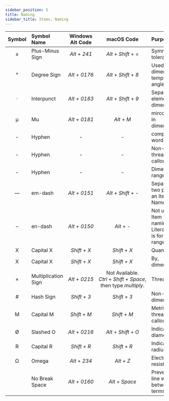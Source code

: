 ```yaml
---
sidebar_position: 5
title: Naming
sidebar_title: Items, Naming
---
```


| Symbol | Symbol Name         | Windows Alt Code |                              macOS Code                               | Purpose                                                  | Correct Example               |
| :----: | :------------------ | :--------------: | :-------------------------------------------------------------------: | :------------------------------------------------------- | :---------------------------- |
|   ±    | Plus-Minus Sign     |  *Alt* + *241*   |                         *Alt* + *Shift* + *=*                         | Symmetric tolerance                                      | 3.4±0.2                       |
|   °    | Degree Sign         |  *Alt* + *0176*  |                         *Alt* + *Shift* + *8*                         | Used in dimensions, temperature, angle                   | 90°                           |
|   ·    | Interpunct          |  *Alt* + *0183*  |                         *Alt* + *Shift* + *9*                         | Separate elements of dimensions                          | N·m                           |
|   µ    | Mu                  |  *Alt* + *0181*  |                              *Alt* + *M*                              | mirco, used in dimensions                                | µm                            |
|   -    | Hyphen              |       _-_        |                                  _-_                                  | compound words                                           | long-term                     |
|   -    | Hyphen              |       _-_        |                                  _-_                                  | Non-SI thread callout                                    | #0.25-20                      |
|   -    | Hyphen              |       _-_        |                                  _-_                                  | Dimension range                                          | Ø3.2 - Ø3.6                   |
|   —    | em-dash             |  *Alt* + *0151*  |                         *Alt* + *Shift* + *-*                         | Separate the two parts of an Item Name                   | Screw, Socket Head—M3×0.5 X 8 |
|   –    | en-dash             |  *Alt* + *0150*  |                              *Alt* + *-*                              | Not used in Item naming. Literary use is for item ranges |                               |
|   X    | Capital X           |  *Shift* + *X*   |                             *Shift* + *X*                             | Quantity                                                 | 3X screws                     |
|   X    | Capital X           |  *Shift* + *X*   |                             *Shift* + *X*                             | By, dimensions                                           | 2 X 4 lumber                  |
|   ×    | Multiplication Sign |  *Alt* + *0215*  | Not Available.<br />*Ctrl* + *Shift* + *Space*, then type _multiply_. | Thread Pitch                                             | M3×0.5                        |
|   #    | Hash Sign           |  *Shift* + *3*   |                             *Shift* + *3*                             | Non-SI dimension                                         | #0.25-20                      |
|   M    | Capital M           |  *Shift* + *M*   |                             *Shift* + *M*                             | Metric thread callout                                    | M3×0.5                        |
|   Ø    | Slashed O           |  *Alt* + *0216*  |                         *Alt* + *Shift* + *O*                         | Indicate diameter                                        | Ø3.4                          |
|   R    | Capital R           |  *Shift* + *R*   |                             *Shift* + *R*                             | Indicate radius                                          | R1.7                          |
|   Ω    | Omega               |  *Alt* + *234*   |                              *Alt* + *Z*                              | Electrical resistance                                    | 10 kΩ                         |
|        | No Break Space      |  *Alt* + *0160*  |                            *Alt* + *Space*                            | Preventing line wrap between like terms                  | 10 kΩ                         |
